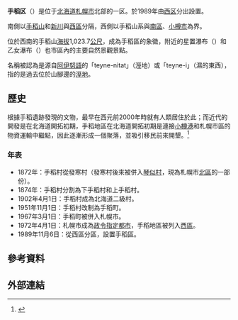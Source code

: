 {{日本區
| 自治體名 = 手稻區
| 圖像=[[File:Otome_waterfall.jpg|240px]]
| 圖像說明=[[乙女瀑布|乙女瀑布]]
| 區章 = [[File:Emblem_of_Teine,_Sapporo,_Hokkaido.gif|100px]]
| 區長 = 
| 日文原名 = 手稲区
| 平假名 = ていねく
| 羅馬字拼音 = Teine-ku
| 都道府縣 = 北海道
| 市 = 札幌市
| 支廳 = 石狩
| 編號 = 01109-6
| 面積 = 56.92
| 邊界未定 = 
| 人口 = 138,551 
| 人口密度 = 
| 統計時間 = 2008年6月1日
| 自治體=[[札幌市|札幌市]]（[[北區_(札幌市)|北区]]、[[西區_(札幌市)|西区]]、[[南區_(札幌市)|南区]]）、[[石狩市|石狩市]]、[[小樽市|小樽市]]
| 樹 = 
| 花 = 
| 鳥 = 
| 其他象徵物 = 
| 其他象徵 = 
| 郵遞區號 = 006-8612
| 所在地 = 手稻区前田1条11丁目1-10<br>[[File:TeineKuyakusho2005-1-18.jpg|250px]]
| 電話號碼 = 11-681-2400
| 外部連結 =http://www.city.sapporo.jp/teine/
| 經度 = 
| 緯度 = 
| 地圖 = Location of Teine ward Sapporo city Hokkaido Japan.svg
| 註記=人口：[http://www.city.sapporo.jp/toukei/jinko/jinko.html 札幌市官方網頁]
}}
'''手稻区'''（{{jpn|j=手稲区|hg=ていねく|rm=Teine ku|f=y}}）是位于[[北海道|北海道]][[札幌市|札幌市]]北部的一区。於1989年由[[西区_(札幌市)|西区]]分出設置。

南側以[[手稻山|手稻山]]和[[新川|新川]]與[[西區_(札幌市)|西區]]分隔，西側以手稻山系與[[南區_(札幌市)|南區]]、[[小樽市|小樽市]]為界。
  
位於西南的手稻山[[海拔|海拔]]1,023.7[[公尺|公尺]]，成為手稻區的象徵，附近的星置瀑布（{{lang|ja|星置の滝}}）和乙女瀑布（{{lang|ja|乙女の滝}}）也市區內的主要自然景觀景點。 

名稱被認為是源自[[阿伊努語|阿伊努語]]的「teyne-nitat」（溼地）或「teyne-i」（濕的東西），指的是過去位於山腳邊的[[溼地|溼地]]。

==歷史==
根據手稻遺跡發現的文物，最早在西元前2000年時就有人類居住於此；而近代的開發是在北海道開拓初期，手稻地區在北海道開拓初期是連接[[小樽港|小樽港]]和札幌市區的物資運輸中繼點，因此逐漸形成一個聚落，並吸引移民前來開墾。<ref>{{Cite web| url=http://www.city.sapporo.jp/teine/shokai/index.html#04| title=手稻區的概要、歴史| publisher=札幌市手稻區公所| accessdate=2008年6月12日| language=ja| archive-date=2008年3月30日| archive-url=https://web.archive.org/web/20080330224045/http://www.city.sapporo.jp/teine/shokai/index.html#04| dead-url=no}}</ref>

===年表===
* 1872年：手稻村從發寒村（發寒村後來被併入[[琴似町|琴似村]]，現為札幌市[[北區_(札幌市)|北區]]的一部份）。
* 1874年：手稻村分割為下手稻村和上手稻村。
* 1902年4月1日：手稻村成為北海道二級村。
* 1951年11月1日：手稻村改制為手稻町。
* 1967年3月1日：手稻町被併入札幌市。 
* 1972年4月1日：札幌市成為[[政令指定都市|政令指定都市]]，手稻地區被列入[[西區_(札幌市)|西區]]。
* 1989年11月6日：從西區分區，設置手稻區。

==參考資料==
{{reflist}}

==外部連結==
{{commonscat|Teine-ku, Sapporo}}

{{石狩支廳}}